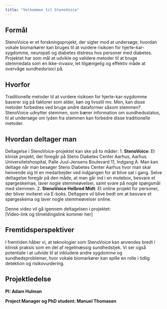 ```yaml
---
title: "Velkommen til StenoVoice"
---
```


## Formål
StenoVoice er et forskningsprojekt, der sigter mod at undersøge, hvordan vokale biomarkører kan bruges til at vurdere risikoen for hjerte-kar-sygdomme, neuropati og diabetes distress hos personer med diabetes. Projektet har som mål at udvikle og validere metoder til at bruge stemmedata som en ikke-invasiv, let tilgængelig og effektiv måde at overvåge sundhedsrisici på.

## Hvorfor
Traditionelle metoder til at vurdere risikoen for hjerte-kar-sygdomme baserer sig på faktorer som alder, køn og livsstil mv. Men, kan disse metoder forbedres ved bruge andre dataformer såsom stemmen?. StenoVoice udnytter stemmen, som bærer information om sundhedsstatus, til at undersøge om lyden fra stemmen kan forbedre disse traditionelle metoder.

## Hvordan deltager man
Deltagelse i StenoVoice-projektet kan ske på to måder:
1. **StenoVoice**: Et klinisk projekt, der foregår på Steno Diabetes Center Aarhus, Aarhus Universitetshospital, Palle Juul-Jensens Boulevard 11, Indgang A. Man kan deltage når man besøger Steno Diabetes Center Aarhus hvor man skal henvende sig til en medarbejder ved indgangen for at blive sat i gang. Selve deltagelse foregår på den måde, at man går ind i en mutebox, besvare et spørgeskemae, laver nogle stemmeøvelser, samt svare på nogle spørgsmål med stemmen.
2. **StenoVoice Helbred Midt**: Et online projekt for personer, der bliver inviteret via E-boks. Deltagere vil blive bedt om at besvare et spørgeskema og laver nogle stemmeøvelser online.

Denne video vil gå igennem deltagelsen i projektet:  
[Video-link og tilmeldingslink kommer her]

## Fremtidsperspektiver
I fremtiden håber vi, at teknologier som StenoVoice kan anvendes bredt i klinisk praksis som en del af regelmæssig sundhedstjek. Vi ser også potentiale i at udvide til at inkludere andre sygdomme og sundhedsproblemer, hvor vokale biomarkører kan spille en rolle i tidlig detektion og risikovurdering.

## Projektledelse

**PI: Adam Hulman**

**Project Manager og PhD student: Manuel Thomasen**  

